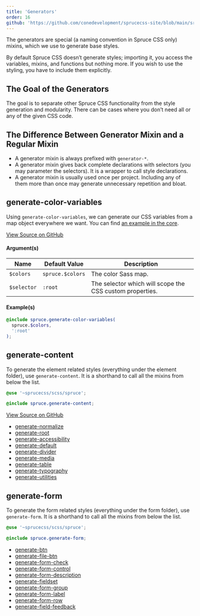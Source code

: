 ```yaml
---
title: 'Generators'
order: 16
github: 'https://github.com/conedevelopment/sprucecss-site/blob/main/src/docs/elements/generators.mdx'
---
```


<p className="lead">The generators are special (a naming convention in Spruce CSS only) mixins, which we use to generate base styles.</p>

By default Spruce CSS doesn’t generate styles; importing it, you access the variables, mixins, and functions but nothing more. If you wish to use the styling, you have to include them explicitly.

## The Goal of the Generators

The goal is to separate other Spruce CSS functionality from the style generation and modularity. There can be cases where you don’t need all or any of the given CSS code.

## The Difference Between Generator Mixin and a Regular Mixin

- A generator mixin is always prefixed with `generator-*`.
- A generator mixin gives back complete declarations with selectors (you may parameter the selectors). It is a wrapper to call style declarations.
- A generator mixin is usually used once per project. Including any of them more than once may generate unnecessary repetition and bloat.

## generate-color-variables

Using `generate-color-variables`, we can generate our CSS variables from a map object everywhere we want. You can find [an example in the core](https://github.com/conedevelopment/sprucecss/blob/main/scss/_root.scss#L7).

[View Source on GitHub](https://github.com/conedevelopment/sprucecss/blob/main/scss/mixin/_color.scss#L4)

#### Argument(s)

| Name                  | Default Value          | Description                                                |
|-----------------------|------------------------|------------------------------------------------------------|
| `$colors`             | `spruce.$colors`       | The color Sass map.                                        |
| `$selector`           | `:root`                | The selector which will scope the CSS custom properties.   |

#### Example(s)

```scss
@include spruce.generate-color-variables(
  spruce.$colors,
  ':root'
);

```

## generate-content

To generate the element related styles (everything under the element folder), use `generate-content`. It is a shorthand to call all the mixins from below the list.

```scss
@use '~sprucecss/scss/spruce';

@include spruce.generate-content;
```

[View Source on GitHub](https://github.com/conedevelopment/sprucecss/blob/main/scss/mixin/_generator.scss#L6)

- [generate-normalize](https://github.com/conedevelopment/sprucecss/blob/main/scss/plugin/_normalize.scss)
- [generate-root](https://github.com/conedevelopment/sprucecss/blob/main/scss/element/_root.scss)
- [generate-accessibility](https://github.com/conedevelopment/sprucecss/blob/main/scss/element/_accessibility.scss)
- [generate-default](https://github.com/conedevelopment/sprucecss/blob/main/scss/element/_default.scss)
- [generate-divider](https://github.com/conedevelopment/sprucecss/blob/main/scss/element/_divider.scss)
- [generate-media](https://github.com/conedevelopment/sprucecss/blob/main/scss/element/_media.scss)
- [generate-table](https://github.com/conedevelopment/sprucecss/blob/main/scss/element/_table.scss)
- [generate-typography](https://github.com/conedevelopment/sprucecss/blob/main/scss/element/_typography.scss)
- [generate-utilities](https://github.com/conedevelopment/sprucecss/blob/main/scss/element/_utilities.scss)

## generate-form

To generate the form related styles (everything under the form folder), use `generate-form`. It is a shorthand to call all the mixins from below the list.

```scss
@use '~sprucecss/scss/spruce';

@include spruce.generate-form;
```
- [generate-btn](https://github.com/conedevelopment/sprucecss/blob/main/scss/form/_button.scss)
- [generate-file-btn](https://github.com/conedevelopment/sprucecss/blob/main/scss/form/_file.scss)
- [generate-form-check](https://github.com/conedevelopment/sprucecss/blob/main/scss/form/_check.scss)
- [generate-form-control](https://github.com/conedevelopment/sprucecss/blob/main/scss/form/_control.scss)
- [generate-form-description](https://github.com/conedevelopment/sprucecss/blob/main/scss/form/_description.scss)
- [generate-fieldset](https://github.com/conedevelopment/sprucecss/blob/main/scss/form/_fieldset.scss)
- [generate-form-group](https://github.com/conedevelopment/sprucecss/blob/main/scss/form/_group.scss)
- [generate-form-label](https://github.com/conedevelopment/sprucecss/blob/main/scss/form/_label.scss)
- [generate-form-row](https://github.com/conedevelopment/sprucecss/blob/main/scss/form/_row.scss)
- [generate-field-feedback](https://github.com/conedevelopment/sprucecss/blob/main/scss/form/_validation.scss)

